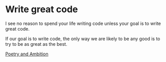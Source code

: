 
# Write great code

I see no reason to spend your life writing code unless your goal is to write great code.

If our goal is to write code, the only way we are likely to be any good is to try to be as great as the best.

[Poetry and Ambition](https://www.poeticous.com/donald-hall/poetry-and-ambition)
